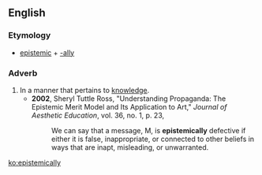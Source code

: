 ==English==

===Etymology===
* [[epistemic]] + [[-ally]]

===Adverb===
{{en-adv}}

# In a manner that pertains to [[knowledge]].
#* '''2002''', Sheryl Tuttle Ross, "Understanding Propaganda: The Epistemic Merit Model and Its Application to Art," ''Journal of Aesthetic Education'', vol. 36, no. 1, p. 23,
#*: We can say that a message, M, is '''epistemically''' defective if either it is false, inappropriate, or connected to other beliefs in ways that are inapt, misleading, or unwarranted.

[[ko:epistemically]]